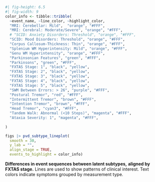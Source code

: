 ::: {#suppfig-pvd_chosen_subtypes_bumpplot}

```r
#| fig-height: 6.5
#| fig-width: 9
color_info <- tibble::tribble(
  ~event_name, ~line_color, ~highlight_color,
  "MRI: Cerebellar: Mild",  "orange", "#FFF",
  "MRI: Cerebral: Moderate/Severe", "orange", "#FFF",
  # "SCID: Anxiety Disorders: Threshold", "orange", "#FFF",
  "SCID: Mood Disorders: Threshold", "orange", "#FFF",
  "Corpus Callosum-Thickness: Thin", "orange", "#FFF",
  "Splenium WM Hyperintensity: Mild", "orange", "#FFF",
  "Genu WM Hyperintensity", "orange", "#FFF",
  "Parkinsonian Features", "green", "#FFF",
  "Parkinsons", "green", "#FFF",
  "FXTAS Stage: 1", "black", "yellow",
  "FXTAS Stage: 2", "black", "yellow",
  "FXTAS Stage: 3", "black", "yellow",
  "FXTAS Stage: 4", "black", "yellow",
  "FXTAS Stage: 5", "black", "yellow",
  "SWM Between Errors: > 26", "purple", "#FFF",
  "Postural Tremor", "red", "#FFF",
  "Intermittent Tremor", "brown", "#FFF",
  "Intention Tremor", "brown", "#FFF",
  "Head Tremor", "cyan3", "#FFF",
  "Tandem Walk: Abnormal (<10 Steps)", "magenta", "#FFF",
  "Ataxia Severity: 1", "magenta", "#FFF",
  
)

figs |> pvd_subtype_lineplot(
  smooth = 30,
  y_lab = "",
  align_stage = TRUE,
  events_to_highlight = color_info)
```

**Differences in event sequences between latent subtypes,**
**aligned by FXTAS stage.**
Lines are used to show patterns of clinical interest.
Text colors indicate symptoms grouped by measurement type.

:::
